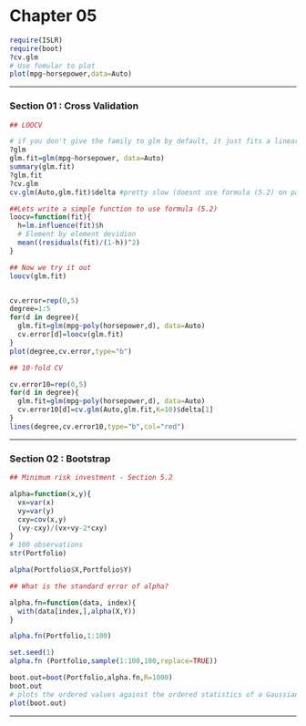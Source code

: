 Chapter 05
========================================================


```r
require(ISLR)
require(boot)
?cv.glm
# Use fomular to plot
plot(mpg~horsepower,data=Auto)
```

***
### Section 01 : Cross Validation

```r
## LOOCV

# if you don't give the family to glm by default, it just fits a linear model.
?glm
glm.fit=glm(mpg~horsepower, data=Auto)
summary(glm.fit)
?glm.fit
?cv.glm
cv.glm(Auto,glm.fit)$delta #pretty slow (doesnt use formula (5.2) on page 180)

##Lets write a simple function to use formula (5.2)
loocv=function(fit){
  h=lm.influence(fit)$h
  # Element by element devidion
  mean((residuals(fit)/(1-h))^2)
}

## Now we try it out
loocv(glm.fit)


cv.error=rep(0,5)
degree=1:5
for(d in degree){
  glm.fit=glm(mpg~poly(horsepower,d), data=Auto)
  cv.error[d]=loocv(glm.fit)
}
plot(degree,cv.error,type="b")

## 10-fold CV

cv.error10=rep(0,5)
for(d in degree){
  glm.fit=glm(mpg~poly(horsepower,d), data=Auto)
  cv.error10[d]=cv.glm(Auto,glm.fit,K=10)$delta[1]
}
lines(degree,cv.error10,type="b",col="red")

```

***
### Section 02 : Bootstrap

```r

## Minimum risk investment - Section 5.2

alpha=function(x,y){
  vx=var(x)
  vy=var(y)
  cxy=cov(x,y)
  (vy-cxy)/(vx+vy-2*cxy)
}
# 100 observations
str(Portfolio)

alpha(Portfolio$X,Portfolio$Y)

## What is the standard error of alpha?

alpha.fn=function(data, index){
  with(data[index,],alpha(X,Y))
}

alpha.fn(Portfolio,1:100)

set.seed(1)
alpha.fn (Portfolio,sample(1:100,100,replace=TRUE))

boot.out=boot(Portfolio,alpha.fn,R=1000)
boot.out
# plots the ordered values against the ordered statistics of a Gaussian. And if it lines up on a straight line like it pretty much does here, you may say it looks close to Gaussian, maybe a slightly bigger tail on the right
plot(boot.out)

```

***

